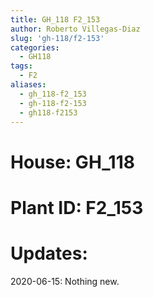```yaml
---
title: GH_118 F2_153
author: Roberto Villegas-Diaz
slug: 'gh-118/f2-153'
categories:
  - GH118
tags:
  - F2
aliases:
  - gh_118-f2_153
  - gh-118-f2-153
  - gh118-f2153
---
```


# **House**: GH_118
# **Plant ID**: F2_153
# **Updates**: 
2020-06-15: Nothing new.
